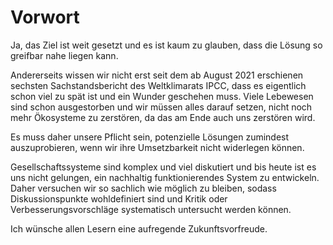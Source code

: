 # Vorwort {-#chap-prologue}

Ja, das Ziel ist weit gesetzt und es ist kaum zu glauben,
dass die Lösung so greifbar nahe liegen kann.

Andererseits wissen wir nicht erst seit dem
ab August 2021 erschienen sechsten Sachstandsbericht des Weltklimarats IPCC,
dass es eigentlich schon viel zu spät ist und ein Wunder geschehen muss.
Viele Lebewesen sind schon ausgestorben und wir müssen alles darauf setzen,
nicht noch mehr Ökosysteme zu zerstören, da das am Ende auch uns zerstören wird.

Es muss daher unsere Pflicht sein, potenzielle Lösungen zumindest auszuprobieren,
wenn wir ihre Umsetzbarkeit nicht widerlegen können.

Gesellschaftssysteme sind komplex und viel diskutiert
und bis heute ist es uns nicht gelungen, ein nachhaltig funktionierendes System zu entwickeln.
Daher versuchen wir so sachlich wie möglich zu bleiben, 
sodass Diskussionspunkte wohldefiniert sind
und Kritik oder Verbesserungsvorschläge systematisch untersucht werden können.

Ich wünsche allen Lesern eine aufregende Zukunftsvorfreude.
